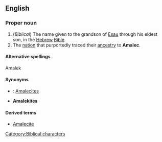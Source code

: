 ==English==
{{wikipedia}}

===Proper noun===
{{en-proper noun}}

# (''Biblical'') The name given to the grandson of [[Esau]] through his eldest son, in the [[Hebrew]] [[Bible]].
# The [[nation]] that purportedly traced their [[ancestry]] to '''Amalec'''.

====Alternative spellings====
Amalek

====Synonyms====
*{{italbrac|nation descended from Amalec}}: [[Amalecite]]s
*'''Amalekites'''

====Derived terms====
*[[Amalecite]]

[[Category:Biblical characters]]